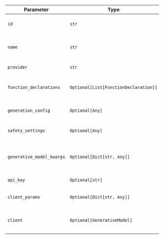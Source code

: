| Parameter                 | Type                                  | Default              | Description                                            |
| ------------------------- | ------------------------------------- | -------------------- | ------------------------------------------------------ |
| `id`                      | `str`                                 | `"gemini-1.5-flash"` | The specific Gemini model ID to use.                   |
| `name`                    | `str`                                 | `"Gemini"`           | The name of this Gemini model instance.                |
| `provider`                | `str`                                 | `"Google"`           | The provider of the model.                             |
| `function_declarations`   | `Optional[List[FunctionDeclaration]]` | `None`               | List of function declarations for the model.           |
| `generation_config`       | `Optional[Any]`                       | `None`               | Configuration for text generation.                     |
| `safety_settings`         | `Optional[Any]`                       | `None`               | Safety settings for the model.                         |
| `generative_model_kwargs` | `Optional[Dict[str, Any]]`            | `None`               | Additional keyword arguments for the generative model. |
| `api_key`                 | `Optional[str]`                       | `None`               | API key for authentication.                            |
| `client_params`           | `Optional[Dict[str, Any]]`            | `None`               | Additional parameters for the client.                  |
| `client`                  | `Optional[GenerativeModel]`           | `None`               | The underlying generative model client.                |
